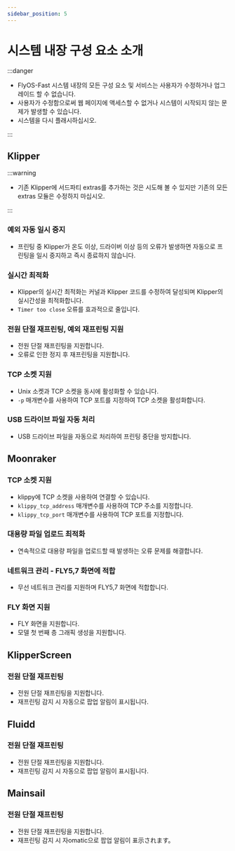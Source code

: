 ```yaml
---
sidebar_position: 5
---
```


# 시스템 내장 구성 요소 소개

:::danger

- FlyOS-Fast 시스템 내장의 모든 구성 요소 및 서비스는 사용자가 수정하거나 업그레이드 할 수 없습니다.
- 사용자가 수정함으로써 웹 페이지에 액세스할 수 없거나 시스템이 시작되지 않는 문제가 발생할 수 있습니다.
- 시스템을 다시 플래시하십시오.

:::

## Klipper

:::warning

- 기존 Klipper에 서드파티 extras를 추가하는 것은 시도해 볼 수 있지만 기존의 모든 extras 모듈은 수정하지 마십시오.

:::

### 예외 자동 일시 중지

- 프린팅 중 Klipper가 온도 이상, 드라이버 이상 등의 오류가 발생하면 자동으로 프린팅을 일시 중지하고 즉시 종료하지 않습니다.

### 실시간 최적화

- Klipper의 실시간 최적화는 커널과 Klipper 코드를 수정하여 달성되며 Klipper의 실시간성을 최적화합니다.
- `Timer too close` 오류를 효과적으로 줄입니다.

### 전원 단절 재프린팅, 예외 재프린팅 지원

- 전원 단절 재프린팅을 지원합니다.
- 오류로 인한 정지 후 재프린팅을 지원합니다.

### TCP 소켓 지원

- Unix 소켓과 TCP 소켓을 동시에 활성화할 수 있습니다.
- `-p` 매개변수를 사용하여 TCP 포트를 지정하여 TCP 소켓을 활성화합니다.

### USB 드라이브 파일 자동 처리

- USB 드라이브 파일을 자동으로 처리하여 프린팅 중단을 방지합니다.

## Moonraker

### TCP 소켓 지원

- klippy에 TCP 소켓을 사용하여 연결할 수 있습니다.
- `klippy_tcp_address` 매개변수를 사용하여 TCP 주소를 지정합니다.
- `klippy_tcp_port` 매개변수를 사용하여 TCP 포트를 지정합니다.

### 대용량 파일 업로드 최적화

- 연속적으로 대용량 파일을 업로드할 때 발생하는 오류 문제를 해결합니다.

### 네트워크 관리 - FLY5,7 화면에 적합

- 무선 네트워크 관리를 지원하며 FLY5,7 화면에 적합합니다.

### FLY 화면 지원

- FLY 화면을 지원합니다.
- 모델 첫 번째 층 그래픽 생성을 지원합니다.

## KlipperScreen

### 전원 단절 재프린팅

- 전원 단절 재프린팅을 지원합니다.
- 재프린팅 감지 시 자동으로 팝업 알림이 표시됩니다.

## Fluidd

### 전원 단절 재프린팅

- 전원 단절 재프린팅을 지원합니다.
- 재프린팅 감지 시 자동으로 팝업 알림이 표시됩니다.

## Mainsail

### 전원 단절 재프린팅

- 전원 단절 재프린팅을 지원합니다.
- 재프린팅 감지 시 자omatic으로 팝업 알림이 표示されます。